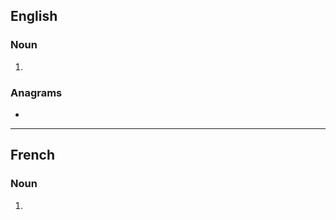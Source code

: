 {{also|catalans|cataláns}}
==English==

===Noun===
{{head|en|noun form}}

# {{plural of|Catalan|lang=en}}

===Anagrams===
* {{anagrams|en|a=aaaclnst|cantalas}}

----

==French==

===Noun===
{{head|fr|noun plural form|g=m}}

# {{plural of|Catalan|lang=fr}}